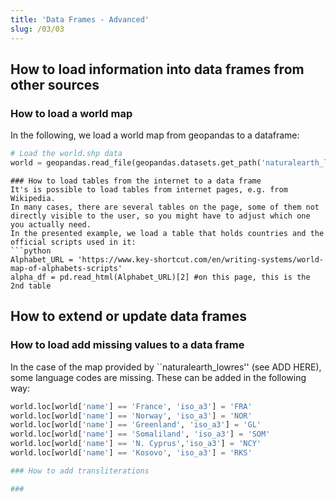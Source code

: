 ```yaml
---
title: 'Data Frames - Advanced'
slug: /03/03
---
```


## How to load information into data frames from other sources

### How to load a world map
In the following, we load a world map from geopandas to a dataframe:
```python
# Load the world.shp data 
world = geopandas.read_file(geopandas.datasets.get_path('naturalearth_lowres'))
```

```
### How to load tables from the internet to a data frame
It's is possible to load tables from internet pages, e.g. from Wikipedia.
In many cases, there are several tables on the page, some of them not directly visible to the user, so you might have to adjust which one you actually need.
In the presented example, we load a table that holds countries and the official scripts used in it:
```python
Alphabet_URL = 'https://www.key-shortcut.com/en/writing-systems/world-map-of-alphabets-scripts'
alpha_df = pd.read_html(Alphabet_URL)[2] #on this page, this is the 2nd table
```

## How to extend or update data frames
### How to load add missing values to a data frame
In the case of the map provided by ``naturalearth_lowres'' (see ADD HERE), some language codes are missing. 
These can be added in the following way:
```python
world.loc[world['name'] == 'France', 'iso_a3'] = 'FRA'
world.loc[world['name'] == 'Norway', 'iso_a3'] = 'NOR' 
world.loc[world['name'] == 'Greenland', 'iso_a3'] = 'GL'
world.loc[world['name'] == 'Somaliland', 'iso_a3'] = 'SOM'
world.loc[world['name'] == 'N. Cyprus','iso_a3'] = 'NCY'
world.loc[world['name'] == 'Kosovo', 'iso_a3'] = 'RKS'

### How to add transliterations 

### 


